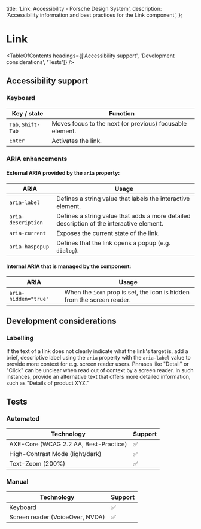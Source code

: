
  title: 'Link: Accessibility - Porsche Design System',
  description: 'Accessibility information and best practices for the Link component',
};

# Link <ComponentStatus tagName="p-link"></ComponentStatus>

<TableOfContents headings={['Accessibility support', 'Development considerations', 'Tests']} />

## Accessibility support

### Keyboard

| Key / state        | Function                                                 |
| ------------------ | -------------------------------------------------------- |
| `Tab`, `Shift-Tab` | Moves focus to the next (or previous) focusable element. |
| `Enter`            | Activates the link.                                      |

### ARIA enhancements

#### External **ARIA** provided by the `aria` property:

| ARIA               | Usage                                                                                    |
| ------------------ | ---------------------------------------------------------------------------------------- |
| `aria-label`       | Defines a string value that labels the interactive element.                              |
| `aria-description` | Defines a string value that adds a more detailed description of the interactive element. |
| `aria-current`     | Exposes the current state of the link.                                                   |
| `aria-haspopup`    | Defines that the link opens a popup (e.g. `dialog`).                                     |

#### Internal **ARIA** that is managed by the component:

| ARIA                 | Usage                                                                   |
| -------------------- | ----------------------------------------------------------------------- |
| `aria-hidden="true"` | When the `icon` prop is set, the icon is hidden from the screen reader. |

## Development considerations

### Labelling

If the text of a link does not clearly indicate what the link's target is, add a brief, descriptive label using the
`aria` property with the `aria-label` value to provide more context for e.g. screen reader users. Phrases like "Detail"
or "Click" can be unclear when read out of context by a screen reader. In such instances, provide an alternative text
that offers more detailed information, such as "Details of product XYZ."

## Tests

### Automated

| Technology                            | Support |
| ------------------------------------- | ------- |
| AXE-Core (WCAG 2.2 AA, Best-Practice) | ✅      |
| High-Contrast Mode (light/dark)       | ✅      |
| Text-Zoom (200%)                      | ✅      |

### Manual

| Technology                      | Support |
| ------------------------------- | ------- |
| Keyboard                        | ✅      |
| Screen reader (VoiceOver, NVDA) | ✅      |
